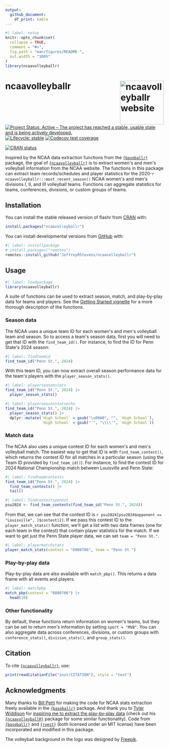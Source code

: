 ```yaml
---
output: 
  github_document:
    df_print: kable
---
```


<!-- README.md is generated from README.Rmd. Please edit that file -->

```r
#| label: setup
knitr::opts_chunk$set(
  collapse = TRUE,
  comment = "#>",
  fig.path = "man/figures/README-",
  out.width = "100%"
)
library(ncaavolleyballr)
```

# ncaavolleyballr <a href="https://jeffreyrstevens.github.io/ncaavolleyballr/"><img src="man/figures/logo.png" align="right" height="139" alt="ncaavolleyballr website" /></a>


<!-- badges: start -->
[![Project Status: Active – The project has reached a stable, usable state and is being actively developed.](https://www.repostatus.org/badges/latest/active.svg)](https://www.repostatus.org/#active)
[![Lifecycle: stable](https://img.shields.io/badge/lifecycle-stable-brightgreen.svg)](https://lifecycle.r-lib.org/articles/stages.html#stable) 
[![Codecov test coverage](https://codecov.io/gh/JeffreyRStevens/ncaavolleyballr/graph/badge.svg)](https://app.codecov.io/gh/JeffreyRStevens/ncaavolleyballr)

[![CRAN status](https://www.r-pkg.org/badges/version/ncaavolleyballr)](https://CRAN.R-project.org/package=ncaavolleyballr)
<!-- badges: end -->

Inspired by the NCAA data extraction functions from the [`{baseballr}`](https://billpetti.github.io/baseballr/) package, the goal of [`{ncaavolleyballr}`](https://jeffreyrstevens.github.io/ncaavolleyballr/) is to extract women\'s and men\'s volleyball information from the NCAA website. The functions in this package can extract team records/schedules and player statistics for the 2020-`r ncaavolleyballr:::most_recent_season()` NCAA women\'s and men\'s divisions I, II, and III volleyball teams. Functions can aggregate statistics for teams, conferences, divisions, or custom groups of teams.

## Installation

You can install the stable released version of flashr from [CRAN](https://cran.r-project.org/package=ncaavolleyballr) with:

```r
install.packages("ncaavolleyballr")
```
You can install developmental versions from [GitHub](https://github.com/) with:

```r
#| label: installpackage
# install.packages("remotes")
remotes::install_github("JeffreyRStevens/ncaavolleyballr")
```

## Usage

```r
#| label: loadpackage
library(ncaavolleyballr)
```

A suite of functions can be used to extract season, match, and play-by-play data for teams and players. See the [Getting Started vignette](https://jeffreyrstevens.github.io/ncaavolleyballr/articles/ncaavolleyballr.html) for a more thorough description of the functions.


### Season data

The NCAA uses a unique team ID for each women\'s and men\'s volleyball team and season. So to access a team\'s season data, first you will need to get that ID with the `find_team_id()`. For instance, to find the ID for Penn State\'s 2024 season:

```r
#| label: findteamid
find_team_id("Penn St.", 2024)
```

With this team ID, you can now extract overall season performance data for the team\'s players with the `player_season_stats()`. 

```r
#| label: playerseasonstats
find_team_id("Penn St.", 2024) |> 
  player_season_stats()
```

```r
#| label: playerseasonstatsecho
find_team_id("Penn St.", 2024) |> 
  player_season_stats() |> 
  dplyr::mutate(`High School` = gsub("\u00A0", "", `High School`),
                `High School` = gsub("'", "\\\\'", `High School`))
```


### Match data

The NCAA also uses a unique contest ID for each women\'s and men\'s volleyball match. The easiest way to get that ID is with `find_team_contest()`, which returns the contest ID for all matches in a particular season (using the Team ID provided by `find_team_id()`). For instance, to find the contest ID for 2024 National Championship match between Louisville and Penn State:

```r
#| label: findteamcontests
find_team_id("Penn St.", 2024) |> 
  find_team_contests() |> 
  tail()
```

```r
#| label: findcontestspennst
psu2024 <- find_team_contests(find_team_id("Penn St.", 2024))
```


From that, we can see that the contest ID is `r psu2024[psu2024$opponent == "Louisville", ]$contest[2]`. If we pass this contest ID to the `player_match_stats()` function, we\'ll get a list with two data frames (one for each team in the contest) that contain player statistics for the match. If we want to get just the Penn State player data, we can set `team = "Penn St."`.

```r
#| label: playermatchstats
player_match_stats(contest = "6080706", team = "Penn St.")
```

### Play-by-play data

Play-by-play data are also available with `match_pbp()`. This returns a data frame with all events and players.

```r
#| label: matchpbp
match_pbp(contest = "6080706") |> 
  head(10)
```

### Other functionality

By default, these functions return information on women\'s teams, but they can be set to return men\'s information by setting `sport = "MVB"`. You can also aggregate data across conferences, divisions, or custom groups with `conference_stats()`, `division_stats()`, and `group_stats()`.


## Citation

To cite [`{ncaavolleyballr}`](https://jeffreyrstevens.github.io/ncaavolleyballr/), use:

```r
print(readCitationFile("inst/CITATION"), style = "text")
```


## Acknowledgments

Many thanks to [Bill Petti](https://github.com/BillPetti) for making the code for NCAA stats extraction freely available in the [`{baseballr}`](https://billpetti.github.io/baseballr/) package. And thank you to [Tyler Widdison](https://github.com/widbuntu) for [inspiring me to extract the play-by-play data](https://github.com/JeffreyRStevens/ncaavolleyballr/issues/1) (check out his [`{ncaavolleyballR}`](https://github.com/tyler-widdison/ncaavolleyballR) package for some similar functionality). Code from [`{baseballr}`](https://billpetti.github.io/baseballr/) and [`{rvest}`](https://rvest.tidyverse.org/)
(both licensed under an MIT license) have been incorporated and modified in this package.

The volleyball background in the logo was designed by [Freepik](https://www.freepik.com/free-vector/volleyball-grey-gradient_59539214.htm).
